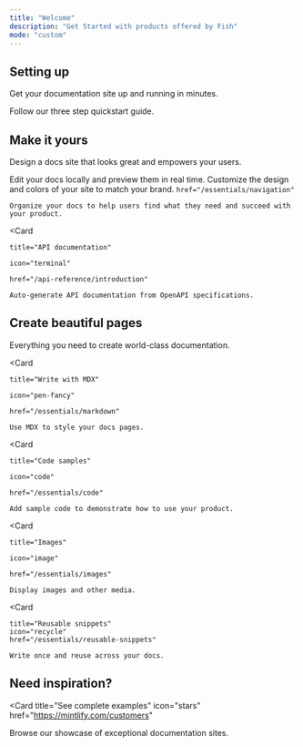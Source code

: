 ```yaml
---
title: "Welcome"
description: "Get Started with products offered by Fish"
mode: "custom"
---
```


## Setting up

Get your documentation site up and running in minutes.

<Columns cols={3}>
  <Card title="Start here" icon="rocket" href="/quickstart" horizontal>
    Follow our three step quickstart guide.
  </Card>
</Columns>

## Make it yours

Design a docs site that looks great and empowers your users.

<Columns cols={2}>
  <Card
    title="Edit locally"
    icon="pen-to-square"
    href="/development"
  >
    Edit your docs locally and preview them in real time.
  </Card>
  <Card
    title="Customize your site"
    icon="palette"
    href="/essentials/settings"
  >
    Customize the design and colors of your site to match your brand.
  </Card>
    <Card
    title="Set up navigation"
    icon="map"

    href="/essentials/navigation"

>

    Organize your docs to help users find what they need and succeed with your product.

  </Card>

  <Card

    title="API documentation"

    icon="terminal"

    href="/api-reference/introduction"

>

    Auto-generate API documentation from OpenAPI specifications.

  </Card>

</Columns>

## Create beautiful pages

Everything you need to create world-class documentation.

<Columns cols={2}>

  <Card

    title="Write with MDX"

    icon="pen-fancy"

    href="/essentials/markdown"

>

    Use MDX to style your docs pages.

  </Card>

  <Card

    title="Code samples"

    icon="code"

    href="/essentials/code"

>

    Add sample code to demonstrate how to use your product.

  </Card>

  <Card

    title="Images"

    icon="image"

    href="/essentials/images"

>

    Display images and other media.

  </Card>

  <Card

    title="Reusable snippets"
    icon="recycle"
    href="/essentials/reusable-snippets"

>

    Write once and reuse across your docs.

  </Card>
</Columns>

## Need inspiration?

<Card
  title="See complete examples"
  icon="stars"
  href="https://mintlify.com/customers"
>

Browse our showcase of exceptional documentation sites.

</Card>
